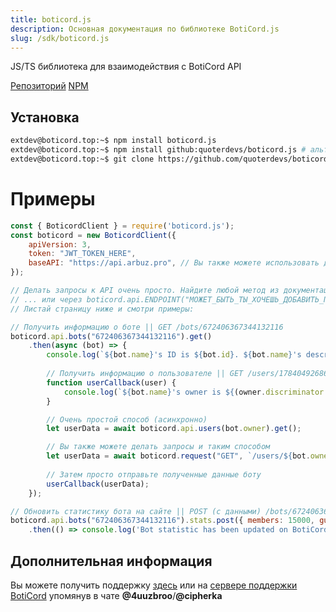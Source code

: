 ```yaml
---
title: boticord.js
description: Основная документация по библиотеке BotiCord.js
slug: /sdk/boticord.js
---
```


JS/TS библиотека для взаимодействия с BotiCord API

[Репозиторий](https://github.com/quoterdevs/boticord.js)
[NPM](https://npmjs.com/package/boticord.js)

## Установка

```bash
extdev@boticord.top:~$ npm install boticord.js
extdev@boticord.top:~$ npm install github:quoterdevs/boticord.js # альтернатива
extdev@boticord.top:~$ git clone https://github.com/quoterdevs/boticord.js # в директорию проекта
```

# Примеры

```js
const { BoticordClient } = require('boticord.js');
const boticord = new BoticordClient({
    apiVersion: 3,
    token: "JWT_TOKEN_HERE",
    baseAPI: "https://api.arbuz.pro", // Вы также можете использовать другие API URL
});

// Делать запросы к API очень просто. Найдите любой метод из документации и просто вызовите его через boticord.api.ENDPOINT.METHOD();
// ... или через boticord.api.ENDPOINT("МОЖЕТ_БЫТЬ_ТЫ_ХОЧЕШЬ_ДОБАВИТЬ_ПАРАМЕТРЫ").METHOD();
// Листай страницу ниже и смотри примеры:

// Получить информацию о боте || GET /bots/672406367344132116
boticord.api.bots("672406367344132116").get()
    .then(async (bot) => {
        console.log(`${bot.name}'s ID is ${bot.id}. ${bot.name}'s description is ${bot.shortDescription}.`);
        
        // Получить информацию о пользователе || GET /users/178404926869733376
        function userCallback(user) {
            console.log(`${bot.name}'s owner is ${(owner.discriminator == "0") ? `@${owner.username}` : `${owner.username}#${owner.discriminator}`} with site: ${owner.socials.custom}`);
        }

        // Очень простой способ (асинхронно)
        let userData = await boticord.api.users(bot.owner).get();

        // Вы также можете делать запросы и таким способом
        let userData = await boticord.request("GET", `/users/${bot.owner}`, {});
        
        // Затем просто отправьте полученные данные боту
        userCallback(userData);
    });

// Обновить статистику бота на сайте || POST (с данными) /bots/672406367344132116/stats
boticord.api.bots("672406367344132116").stats.post({ members: 15000, guilds: 3000, shards: 2 })
    .then(() => console.log('Bot statistic has been updated on BotiCord!'));
```

## Дополнительная информация

Вы можете получить поддержку [здесь](https://discord.gg/GQF3ANKFuw) или на [сервере поддержки BotiCord](https://discord.gg/hkHjW8a) упомянув в чате **@4uuzbroo**/**@cipherka**
